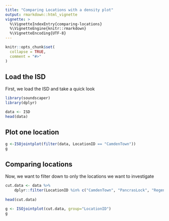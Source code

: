 ```yaml
---
title: "Comparing Locations with a density plot"
output: rmarkdown::html_vignette
vignette: >
  %\VignetteIndexEntry{comparing-locations}
  %\VignetteEngine{knitr::rmarkdown}
  %\VignetteEncoding{UTF-8}
---
```


```r
knitr::opts_chunk$set(
  collapse = TRUE,
  comment = "#>"
)
```

## Load the ISD

First, we load the ISD and take a quick look

```r
library(soundscaper)
library(dplyr)

data <- ISD
head(data)
```

## Plot one location

```r
g <-ISOjointplot(filter(data, LocationID == "CamdenTown"))
g
```

## Comparing locations

Now, we want to filter down to only the locations we want to investigate

```r
cut.data <- data %>%
    dplyr::filter(LocationID %in% c("CamdenTown", "PancrasLock", "RegentsParkJapan"))
    
head(cut.data)
```

```r
g <- ISOjointplot(cut.data, group="LocationID")
g
```
